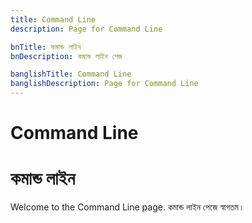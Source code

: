 ```yaml
---
title: Command Line
description: Page for Command Line

bnTitle: কমান্ড লাইন
bnDescription: কমান্ড লাইন পেজ

banglishTitle: Command Line
banglishDescription: Page for Command Line
---
```


# <I18nEnglish>Command Line</I18nEnglish>
# <I18nBangla>কমান্ড লাইন</I18nBangla>


<I18nEnglish>
Welcome to the Command Line page.
</I18nEnglish>

<I18nBangla>
কমান্ড লাইন পেজে স্বাগতম।
</I18nBangla>


